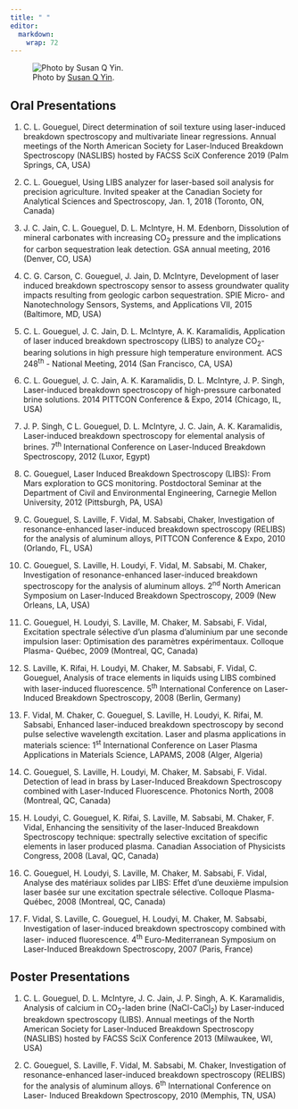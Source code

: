 ```yaml
---
title: " "
editor: 
  markdown: 
    wrap: 72
---
```


![Photo by [Susan Q
Yin](https://unsplash.com/photos/books-on-brown-wooden-shelf-2JIvboGLeho?utm_content=creditShareLink&utm_medium=referral&utm_source=unsplash).](images/books.png){fig-align="center"}

::: justified
## Oral Presentations

1.  C. L. Goueguel, Direct determination of soil texture using
    laser-induced breakdown spectroscopy and multivariate linear
    regressions. Annual meetings of the North American Society for
    Laser-Induced Breakdown Spectroscopy (NASLIBS) hosted by FACSS SciX
    Conference 2019 (Palm Springs, CA, USA)

2.  C. L. Goueguel, Using LIBS analyzer for laser-based soil analysis
    for precision agriculture. Invited speaker at the Canadian Society
    for Analytical Sciences and Spectroscopy, Jan. 1, 2018 (Toronto, ON,
    Canada)

3.  J. C. Jain, C. L. Goueguel, D. L. McIntyre, H. M. Edenborn,
    Dissolution of mineral carbonates with increasing CO~2~ pressure and
    the implications for carbon sequestration leak detection. GSA annual
    meeting, 2016 (Denver, CO, USA)

4.  C. G. Carson, C. Goueguel, J. Jain, D. McIntyre, Development of
    laser induced breakdown spectroscopy sensor to assess groundwater
    quality impacts resulting from geologic carbon sequestration. SPIE
    Micro- and Nanotechnology Sensors, Systems, and Applications VII,
    2015 (Baltimore, MD, USA)

5.  C. L. Goueguel, J. C. Jain, D. L. McIntyre, A. K. Karamalidis,
    Application of laser induced breakdown spectroscopy (LIBS) to
    analyze CO~2~-bearing solutions in high pressure high temperature
    environment. ACS 248^th^ - National Meeting, 2014 (San Francisco,
    CA, USA)

6.  C. L. Goueguel, J. C. Jain, A. K. Karamalidis, D. L. McIntyre, J. P.
    Singh, Laser-induced breakdown spectroscopy of high-pressure
    carbonated brine solutions. 2014 PITTCON Conference & Expo, 2014
    (Chicago, IL, USA)

7.  J. P. Singh, C L. Goueguel, D. L. McIntyre, J. C. Jain, A. K.
    Karamalidis, Laser-induced breakdown spectroscopy for elemental
    analysis of brines. 7^th^ International Conference on Laser-Induced
    Breakdown Spectroscopy, 2012 (Luxor, Egypt)

8.  C. Goueguel, Laser Induced Breakdown Spectroscopy (LIBS): From Mars
    exploration to GCS monitoring. Postdoctoral Seminar at the
    Department of Civil and Environmental Engineering, Carnegie Mellon
    University, 2012 (Pittsburgh, PA, USA)

9.  C. Goueguel, S. Laville, F. Vidal, M. Sabsabi, Chaker, Investigation
    of resonance-enhanced laser-induced breakdown spectroscopy (RELIBS)
    for the analysis of aluminum alloys, PITTCON Conference & Expo, 2010
    (Orlando, FL, USA)

10. C. Goueguel, S. Laville, H. Loudyi, F. Vidal, M. Sabsabi, M. Chaker,
    Investigation of resonance-enhanced laser-induced breakdown
    spectroscopy for the analysis of aluminum alloys. 2^nd^ North
    American Symposium on Laser-Induced Breakdown Spectroscopy, 2009
    (New Orleans, LA, USA)

11. C. Goueguel, H. Loudyi, S. Laville, M. Chaker, M. Sabsabi, F. Vidal,
    Excitation spectrale sélective d’un plasma d’aluminium par une
    seconde impulsion laser: Optimisation des paramètres expérimentaux.
    Colloque Plasma- Québec, 2009 (Montreal, QC, Canada)

12. S. Laville, K. Rifai, H. Loudyi, M. Chaker, M. Sabsabi, F. Vidal, C.
    Goueguel, Analysis of trace elements in liquids using LIBS combined
    with laser-induced fluorescence. 5^th^ International Conference on
    Laser-Induced Breakdown Spectroscopy, 2008 (Berlin, Germany)

13. F. Vidal, M. Chaker, C. Goueguel, S. Laville, H. Loudyi, K.
    Rifai, M. Sabsabi, Enhanced laser-induced breakdown spectroscopy by
    second pulse selective wavelength excitation. Laser and plasma
    applications in materials science: 1^st^ International Conference on
    Laser Plasma Applications in Materials Science, LAPAMS, 2008 (Alger,
    Algeria)

14. C. Goueguel, S. Laville, H. Loudyi, M. Chaker, M. Sabsabi, F. Vidal.
    Detection of lead in brass by Laser-Induced Breakdown Spectroscopy
    combined with Laser-Induced Fluorescence. Photonics North, 2008
    (Montreal, QC, Canada)

15. H. Loudyi, C. Goueguel, K. Rifai, S. Laville, M. Sabsabi, M.
    Chaker, F. Vidal, Enhancing the sensitivity of the laser-Induced
    Breakdown Spectroscopy technique: spectrally selective excitation of
    specific elements in laser produced plasma. Canadian Association of
    Physicists Congress, 2008 (Laval, QC, Canada)

16. C. Goueguel, H. Loudyi, S. Laville, M. Chaker, M. Sabsabi, F. Vidal,
    Analyse des matériaux solides par LIBS: Effet d’une deuxième
    impulsion laser basée sur une excitation spectrale sélective.
    Colloque Plasma-Québec, 2008 (Montreal, QC, Canada)

17. F. Vidal, S. Laville, C. Goueguel, H. Loudyi, M. Chaker, M. Sabsabi,
    Investigation of laser-induced breakdown spectroscopy combined with
    laser- induced fluorescence. 4^th^ Euro-Mediterranean Symposium on
    Laser-Induced Breakdown Spectroscopy, 2007 (Paris, France)

## Poster Presentations

1.  C. L. Goueguel, D. L. McIntyre, J. C. Jain, J. P. Singh, A. K.
    Karamalidis, Analysis of calcium in CO~2~-laden brine (NaCl-CaCl~2~)
    by Laser-induced breakdown spectroscopy (LIBS). Annual meetings of
    the North American Society for Laser-Induced Breakdown Spectroscopy
    (NASLIBS) hosted by FACSS SciX Conference 2013 (Milwaukee, WI, USA)

2.  C. Goueguel, S. Laville, F. Vidal, M. Sabsabi, M. Chaker,
    Investigation of resonance-enhanced laser-induced breakdown
    spectroscopy (RELIBS) for the analysis of aluminum alloys. 6^th^
    International Conference on Laser- Induced Breakdown Spectroscopy,
    2010 (Memphis, TN, USA)
:::
